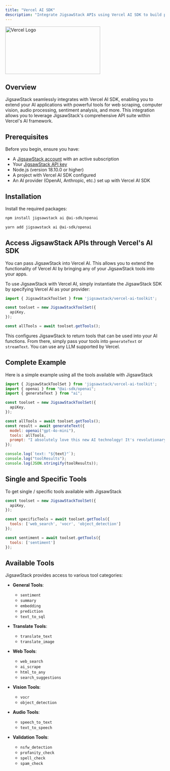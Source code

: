 ```yaml
---
title: "Vercel AI SDK"
description: "Integrate JigsawStack APIs using Vercel AI SDK to build powerful AI applications with tools and function calling"
---
```


<img 
  className="mx-auto text-black dark:text-white" 
  src="/images/vercel.svg" 
  alt="Vercel Logo" 
  height="150" 
  width="300"
/>

## Overview

JigsawStack seamlessly integrates with Vercel AI SDK, enabling you to extend your AI applications with powerful tools for web scraping, computer vision, audio processing, sentiment analysis, and more. This integration allows you to leverage JigsawStack's comprehensive API suite within Vercel's AI framework.

## Prerequisites

Before you begin, ensure you have:

- A [JigsawStack account](https://jigsawstack.com/dashboard) with an active subscription
- Your [JigsawStack API key](https://jigsawstack.com/dashboard) 
- Node.js (version 18.10.0 or higher)
- A project with Vercel AI SDK configured
- An AI provider (OpenAI, Anthropic, etc.) set up with Vercel AI SDK

## Installation

Install the required packages:

```bash npm
npm install jigsawstack ai @ai-sdk/openai
```

```bash yarn
yarn add jigsawstack ai @ai-sdk/openai
```

## Access JigsawStack APIs through Vercel's AI SDK 

You can pass JigsawStack into Vercel AI. This allows you to extend the functionality of Vercel AI by bringing any of your JigsawStack tools into your apps.

To use JigsawStack with Vercel AI, simply instantiate the JigsawStack SDK by specifying Vercel AI as your provider:

```javascript
import { JigsawStackToolSet } from 'jigsawstack/vercel-ai-toolkit';

const toolset = new JigsawStackToolSet({
  apiKey,
});

const allTools = await toolset.getTools();
```

This configures JigsawStack to return tools that can be used into your AI functions. From there, simply pass your tools into `generateText` or `streamText`. You can use any LLM supported by Vercel.

## Complete Example
Here is a simple example using all the tools available with JigsawStack

```javascript 
import { JigsawStackToolSet } from 'jigsawstack/vercel-ai-toolkit';
import { openai } from "@ai-sdk/openai";
import { generateText } from "ai";

const toolset = new JigsawStackToolSet({
  apiKey,
});

const allTools = await toolset.getTools();
const result = await generateText({
  model: openai("gpt-4o-mini"),
  tools: allTools,
  prompt: "I absolutely love this new AI technology! It's revolutionary and amazing!",
});

console.log(`text: "${text}"`);
console.log("toolResults");
console.log(JSON.stringify(toolResults));

```

## Single and Specific Tools
To get single / specific tools available with JigsawStack

```javascript
const toolset = new JigsawStackToolSet({
  apiKey,
});

const specificTools = await toolset.getTools({
  tools: ['web_search', 'vocr', 'object_detection']
});

const sentiment = await toolset.getTools({
  tools: ['sentiment']
});

```

## Available Tools

JigsawStack provides access to various tool categories:
- **General Tools**:
  - `sentiment`
  - `summary` 
  - `embedding` 
  - `prediction`
  - `text_to_sql`

- **Translate Tools**:
  - `translate_text`
  - `translate_image`

- **Web Tools**:
  - `web_search`
  - `ai_scrape`
  - `html_to_any`
  - `search_suggestions`

- **Vision Tools**:
  - `vocr`
  - `object_detection`

- **Audio Tools**:
  - `speech_to_text`
  - `text_to_speech`

- **Validation Tools**:
  - `nsfw_detection`
  - `profanity_check`
  - `spell_check`
  - `spam_check`